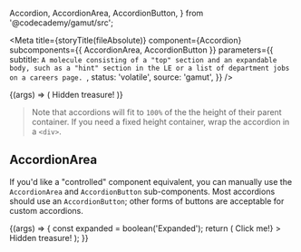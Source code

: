   Accordion,
  AccordionArea,
  AccordionButton,
} from '@codecademy/gamut/src';

<Meta
  title={storyTitle(fileAbsolute)}
  component={Accordion}
  subcomponents={{ AccordionArea, AccordionButton }}
  parameters={{
    subtitle: `A molecule consisting of a "top" section and an expandable body,
such as a "hint" section in the LE or a list of department jobs on a careers page.
`,
    status: 'volatile',
    source: 'gamut',
  }}
/>

<Canvas withSource="open">
  <Story name="Accordion">
    {(args) => (
      <Accordion
        size={select('Size', ['normal', 'large'], undefined)}
        theme={select('Theme', ['blue', 'plain', 'yellow'], undefined)}
        top="Click me!"
      >
        Hidden treasure!
      </Accordion>
    )}
  </Story>
</Canvas>

<Props of={Accordion} />

> Note that accordions will fit to `100%` of the the height of their parent container.
> If you need a fixed height container, wrap the accordion in a `<div>`.

## AccordionArea

If you'd like a "controlled" component equivalent, you can manually use the `AccordionArea` and `AccordionButton` sub-components.
Most accordions should use an `AccordionButton`; other forms of buttons are acceptable for custom accordions.

<Canvas>
  <Story name="AccordionArea">
    {(args) => {
      const expanded = boolean('Expanded');
      return (
        <AccordionArea
          expanded={expanded}
          top={<AccordionButton expanded={expanded}>Click me!</AccordionButton>}
        >
          Hidden treasure!
        </AccordionArea>
      );
    }}
  </Story>
</Canvas>

<Props of={AccordionArea} />
